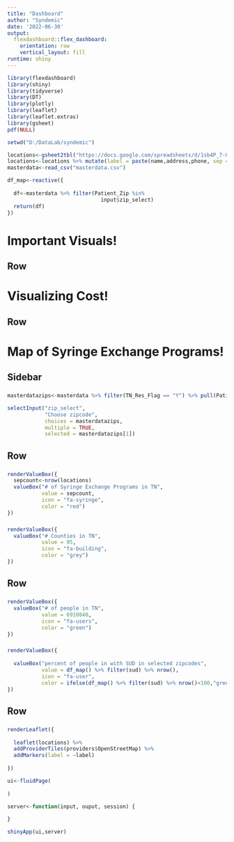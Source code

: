 ```yaml
---
title: "Dashboard"
author: "Syndemic"
date: '2022-06-30'
output: 
  flexdashboard::flex_dashboard:
    orientation: row
    vertical_layout: fill
runtime: shiny
---
```


```r

library(flexdashboard)
library(shiny)
library(tidyverse)
library(DT)
library(plotly)
library(leaflet)
library(leaflet.extras)
library(gsheet)
pdf(NULL)

setwd("D:/DataLab/syndemic")

locations<-gsheet2tbl("https://docs.google.com/spreadsheets/d/1sb4P_7-UkcpkmENZ_DpMI45wRY7oItIFbv-0suLmz7U/edit?usp=sharing")
locations<-locations %>% mutate(label = paste(name,address,phone, sep = "\n"))
masterdata<-read_csv("masterdata.csv")

```

```r

df_map<-reactive({
  
  df<-masterdata %>% filter(Patient_Zip %in%
                              input$zip_select)
  return(df)
})

```


Important Visuals!
=======================================


Row
---------------------------------------

###

Visualizing Cost!
=======================================

Row
---------------------------------------

###


Map of Syringe Exchange Programs!
=======================================

Sidebar {.sidebar}
---------------------------------------
###

```r

masterdatazips<-masterdata %>% filter(TN_Res_Flag == "Y") %>% pull(Patient_Zip) %>% unique() %>% sort()

selectInput("zip_select",
            "Choose zipcode",
            choices = masterdatazips,
            multiple = TRUE,
            selected = masterdatazips[1])

```


Row
---------------------------------------

###

```r
renderValueBox({
  sepcount<-nrow(locations)
  valueBox("# of Syringe Exchange Programs in TN",
           value = sepcount,
           icon = "fa-syringe",
           color = "red")
})
```

###

```r
renderValueBox({
  valueBox("# Counties in TN",
           value = 95,
           icon = "fa-building",
           color = "grey")
})
```

Row
---------------------------------------

###

```r
renderValueBox({
  valueBox("# of people in TN",
           value = 6910840,
           icon = "fa-users",
           color = "green")
})
```

###

```r

renderValueBox({
  
  valueBox("percent of people in with SUD in selected zipcodes",
           value = df_map() %>% filter(sud) %>% nrow(),
           icon = "fa-user",
           color = ifelse(df_map() %>% filter(sud) %>% nrow()<100,"green",ifelse(df_map() %>% filter(sud) %>% nrow()<300,"orange","red")))
})
```

Row {.tabset .tabset-fade}
---------------------------------------

###

```r
renderLeaflet({
  
  leaflet(locations) %>%
  addProviderTiles(providers$OpenStreetMap) %>% 
  addMarkers(label = ~label)
  
})
```



```r
ui<-fluidPage(
  
)

server<-function(input, ouput, session) {
  
}

shinyApp(ui,server)
```
